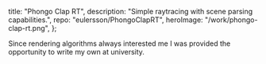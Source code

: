   title: "Phongo Clap RT",
  description: "Simple raytracing with scene parsing capabilities.",
  repo: "eulersson/PhongoClapRT",
  heroImage: "/work/phongo-clap-rt.png",
};

Since rendering algorithms always interested me I was provided the opportunity
to write my own at university.
